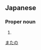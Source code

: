 ==Japanese==
{{ja-kanjitab|又|野}}

===Proper noun===
{{ja-pos|proper|またの}}

# {{surname|lang=ja}}

[[Category:Japanese surnames|またの]]